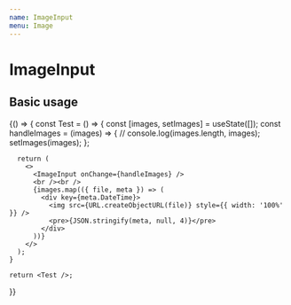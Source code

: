 ```yaml
---
name: ImageInput
menu: Image
---
```



# ImageInput

## Basic usage

<Playground>
  {() => {
    const Test = () => {
      const [images, setImages] = useState([]);
      const handleImages = (images) => {
        // console.log(images.length, images);
        setImages(images);
      };

      return (
        <>
          <ImageInput onChange={handleImages} />
          <br /><br />
          {images.map(({ file, meta }) => (
            <div key={meta.DateTime}>
              <img src={URL.createObjectURL(file)} style={{ width: '100%' }} />
              <pre>{JSON.stringify(meta, null, 4)}</pre>
            </div>
          ))}
        </>
      );
    }

    return <Test />;
  }}
</Playground>
